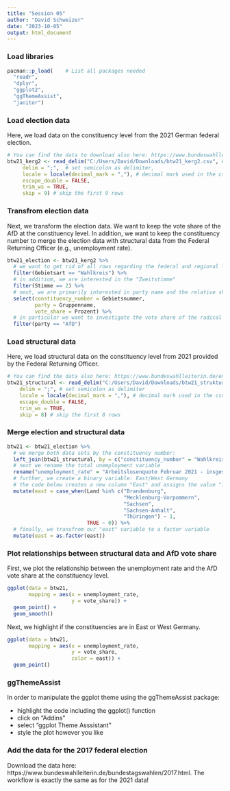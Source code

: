 ```yaml
---
title: "Session 05"
author: "David Schweizer"
date: "2023-10-05"
output: html_document
---
```


### Load libraries
```r
pacman::p_load(    # List all packages needed
  "readr",
  "dplyr",
  "ggplot2",
  "ggThemeAssist",
  "janitor")
```


### Load election data

Here, we load data on the constituency level from the 2021 German federal election.

```r
# You can find the data to download also here: https://www.bundeswahlleiterin.de/bundestagswahlen/2021/ergebnisse.html
btw21_kerg2 <- read_delim("C:/Users/David/Downloads/btw21_kerg2.csv", # you have to adapt the file path
     delim = ";",  # set semicolon as delimiter,
     locale = locale(decimal_mark = ","), # decimal mark used in the csv file is "," and not "."
     escape_double = FALSE, 
     trim_ws = TRUE, 
     skip = 9) # skip the first 9 rows
```

### Transfrom election data

Next, we transform the election data. We want to keep the vote share of the AfD at the constituency level. In addition, we want to keep the constituency number to merge the election data with structural data from the Federal Returning Officer (e.g., unemployment rate).

```r
btw21_election <- btw21_kerg2 %>% 
  # we want to get rid of all rows regarding the federal and regional level, and keep the constituency level.
  filter(Gebietsart == "Wahlkreis") %>% 
  # in additiom, we are interested in the "Zweitstimme"
  filter(Stimme == 2) %>% 
  # next, we are primarily interested in party name and the relative share. We directly rename the variables while selecting. Further, we need the constituency number to merge the election results with structural data provided by the Federal Returning Officer.
  select(constituency_number = Gebietsnummer, 
         party = Gruppenname,
         vote_share = Prozent) %>% 
  # in particular we want to investigate the vote share of the radical right party, the AfD:
  filter(party == "AfD")
```

### Load structural data

Here, we load structural data on the constituency level from 2021 provided by the Federal Returning Officer.

```r
# You can find the data also here: https://www.bundeswahlleiterin.de/en/bundestagswahlen/2021/strukturdaten.html
btw21_structural <- read_delim("C:/Users/David/Downloads/btw21_strukturdaten.csv", # you have to adapt the file path
    delim = ";", # set semicolon as delimiter
    locale = locale(decimal_mark = ","), # decimal mark used in the csv file is "," and not "."
    escape_double = FALSE, 
    trim_ws = TRUE, 
    skip = 8) # skip the first 8 rows
```
### Merge election and structural data

```r
btw21 <- btw21_election %>% 
  # we merge both data sets by the constituency number: 
  left_join(btw21_structural, by = c("constituency_number" = "Wahlkreis-Nr.")) %>% 
  # next we rename the total unemployment variable 
  rename("unemployment_rate" = "Arbeitslosenquote Februar 2021 - insgesamt") %>% 
  # further, we create a binary variable: East/West Germany
  # the code below creates a new column "East" and assigns the value "1" if the value of the column "Land" is either Brandenburg","Mecklenburg-Vorpommern", "Sachsen", "Sachsen-Anhalt", or "Thüringen" and "0" otherwise.
  mutate(east = case_when(Land %in% c("Brandenburg",
                                      "Mecklenburg-Vorpommern", 
                                      "Sachsen", 
                                      "Sachsen-Anhalt", 
                                      "Thüringen") ~ 1,
                          TRUE ~ 0)) %>% 
  # finally, we transfrom our "east" variable to a factor variable
  mutate(east = as.factor(east))
```

### Plot relationships between structural data and AfD vote share

First, we plot the relationship between the unemployment rate and the AfD vote share at the constituency level.

```r
ggplot(data = btw21,
       mapping = aes(x = unemployment_rate,
                     y = vote_share)) +
  geom_point() +
  geom_smooth()
```

Next, we highlight if the constituencies are in East or West Germany.

```r
ggplot(data = btw21,
       mapping = aes(x = unemployment_rate,
                     y = vote_share,
                     color = east)) +
  geom_point()
```

### ggThemeAssist

In order to manipulate the ggplot theme using the ggThemeAssist package:

- highlight the code including the ggplot() function
- click on "Addins"
- select "ggplot Theme Asssistant"
- style the plot however you like

### Add the data for the 2017 federal election

Download the data here: https://www.bundeswahlleiterin.de/bundestagswahlen/2017.html. The workflow is exactly the same as for the 2021 data!
